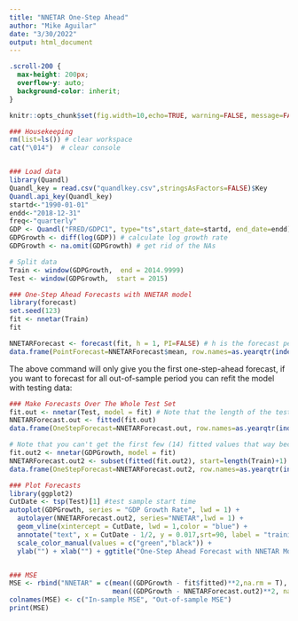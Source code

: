 ```yaml
---
title: "NNETAR One-Step Ahead"
author: "Mike Aguilar"
date: "3/30/2022"
output: html_document
---
```

```css
.scroll-200 {
  max-height: 200px;
  overflow-y: auto;
  background-color: inherit;
}
```

```r
knitr::opts_chunk$set(fig.width=10,echo=TRUE, warning=FALSE, message=FALSE, class.output="scroll-200")
```

```r
### Housekeeping
rm(list=ls()) # clear workspace
cat("\014")  # clear console


### Load data
library(Quandl)
Quandl_key = read.csv("quandlkey.csv",stringsAsFactors=FALSE)$Key
Quandl.api_key(Quandl_key)
startd<-"1990-01-01"
endd<-"2018-12-31"
freq<-"quarterly"
GDP <- Quandl("FRED/GDPC1", type="ts",start_date=startd, end_date=endd)
GDPGrowth <- diff(log(GDP)) # calculate log growth rate
GDPGrowth <- na.omit(GDPGrowth) # get rid of the NAs

# Split data
Train <- window(GDPGrowth,  end = 2014.9999)
Test <- window(GDPGrowth,  start = 2015)
```


```r
### One-Step Ahead Forecasts with NNETAR model
library(forecast)
set.seed(123)
fit <- nnetar(Train) 
fit

NNETARForecast <- forecast(fit, h = 1, PI=FALSE) # h is the forecast period number; set PI = TRUE to calculate the prediction intervals(take some time)
data.frame(PointForecast=NNETARForecast$mean, row.names=as.yearqtr(index(Test)[1]))
```

The above command will only give you the first one-step-ahead forecast, if you want to forecast for all out-of-sample period you can refit the model with testing data:
```r
### Make Forecasts Over The Whole Test Set 
fit.out <- nnetar(Test, model = fit) # Note that the length of the test data must be greater than the data frequency (4) or the maximum order of NNETAR (14), whichever is greater
NNETARForecast.out <- fitted(fit.out)
data.frame(OneStepForecast=NNETARForecast.out, row.names=as.yearqtr(index(Test))) 

# Note that you can't get the first few (14) fitted values that way because the second call to nnetar knows nothing about the earlier data. This problem can be solved by refitting the model with training and testing data together:
fit.out2 <- nnetar(GDPGrowth, model = fit)
NNETARForecast.out2 <- subset(fitted(fit.out2), start=length(Train)+1)  
data.frame(OneStepForecast=NNETARForecast.out2, row.names=as.yearqtr(index(Test))) 
```


```r
### Plot Forecasts
library(ggplot2)
CutDate <- tsp(Test)[1] #test sample start time
autoplot(GDPGrowth, series = "GDP Growth Rate", lwd = 1) + 
  autolayer(NNETARForecast.out2, series="NNETAR",lwd = 1) +
  geom_vline(xintercept = CutDate, lwd = 1,color = "blue") +
  annotate("text", x = CutDate - 1/2, y = 0.017,srt=90, label = "training") +
  scale_color_manual(values = c("green","black")) +
  ylab("") + xlab("") + ggtitle("One-Step Ahead Forecast with NNETAR Model")


### MSE 
MSE <- rbind("NNETAR" = c(mean((GDPGrowth - fit$fitted)**2,na.rm = T),
                          mean((GDPGrowth - NNETARForecast.out2)**2, na.rm = T)))
colnames(MSE) <- c("In-sample MSE", "Out-of-sample MSE")
print(MSE)
```